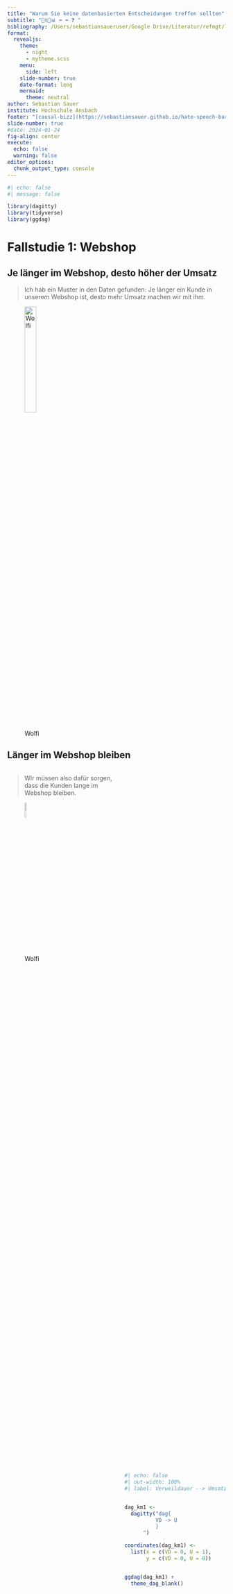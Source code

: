 ```yaml
---
title: "Warum Sie keine datenbasierten Entscheidungen treffen sollten"
subtitle: "🙅‍♀🚫📊 ⬅️ ➡️ ❓ "
bibliography: /Users/sebastiansaueruser/Google Drive/Literatur/refmgt/library-ses.bib
format:
  revealjs: 
    theme: 
      - night
      - mytheme.scss
    menu:
      side: left
    slide-number: true
    date-format: long
    mermaid: 
      theme: neutral
author: Sebastian Sauer
institute: Hochschule Ansbach
footer: "[causal-bizz](https://sebastiansauer.github.io/hate-speech-barometer/talks/bmt-2023/#/title-slide)"
slide-number: true
#date: 2024-01-24
fig-align: center
execute: 
  echo: false
  warning: false
editor_options: 
  chunk_output_type: console
---
```



```r
#| echo: false
#| message: false

library(dagitty)
library(tidyverse)
library(ggdag)
```


# Fallstudie 1: Webshop


## Je länger im Webshop, desto höher der Umsatz



>   Ich hab ein Muster in den Daten gefunden: Je länger ein Kunde in unserem Webshop ist, desto mehr Umsatz machen wir mit ihm. 

![Wolfi](img/Wolfi.png){width=25%}









## Länger im Webshop bleiben

::::  {.columns style='display: flex !important; height: 90%;'}


::: {.column width="50%"}

>  Wir müssen also dafür sorgen, dass die Kunden lange im Webshop bleiben. 


![Wolfi](img/Wolfi.png){width=10% fig-cap-location="center"}




:::

::: {.column width="50%" style='display: flex; justify-content: center; align-items: center;'}


```r
#| echo: false
#| out-width: 100%
#| label: Verweildauer --> Umsatz


dag_km1 <-
  dagitty("dag{
          VD -> U
          }
      ")

coordinates(dag_km1) <-
  list(x = c(VD = 0, U = 1),
       y = c(VD = 0, U = 0))


ggdag(dag_km1) +
  theme_dag_blank()
```


:::

::::  









# Anhang





## Literatur




## Bildnachweise

- Icons sind von @itim2101 (Item-Pack Avatar-14)
